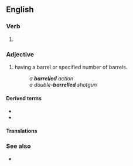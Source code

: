 ==English==

===Verb===
{{head|en|verb form}}

# {{en-past of|barrel}}

===Adjective===
{{en-adj|-}}

# {{lb|en|firearms}} having a barrel or specified number of barrels.
#: ''a '''barrelled''' action''
#: ''a double-'''barrelled''' shotgun''

====Derived terms====
* {{l|en|double-barrelled}}
* {{l|en|triple-barrelled}}

====Translations====
{{trans-see|barreled}}

===See also===
* {{l|en|barreled}}